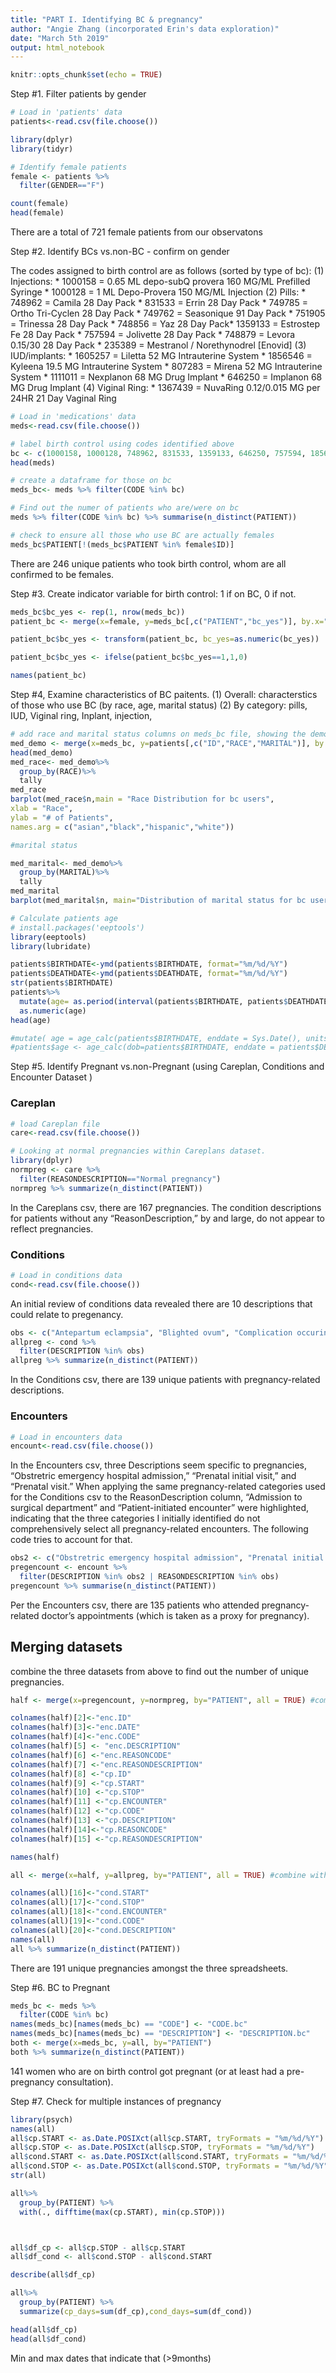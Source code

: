 ---
title: "PART I. Identifying BC & pregnancy"
author: "Angie Zhang (incorporated Erin's data exploration)"
date: "March 5th 2019"
output: html_notebook
---

```{r setup, include=FALSE}
knitr::opts_chunk$set(echo = TRUE)
```


Step #1. Filter patients by gender 
```{r}
# Load in 'patients' data
patients<-read.csv(file.choose()) 
```

```{r}
library(dplyr)
library(tidyr)

# Identify female patients
female <- patients %>%
  filter(GENDER=="F")

count(female) 
head(female)
```
There are a total of 721 female patients from our observatons


Step #2. Identify BCs vs.non-BC - confirm on gender

The codes assigned to birth control are as follows (sorted by type of bc): 
(1) Injections:
  * 1000158 = 0.65 ML depo-subQ provera 160 MG/ML Prefilled Syringe
  * 1000128 = 1 ML Depo-Provera 150 MG/ML Injection
(2) Pills:
  * 748962 = Camila 28 Day Pack
  * 831533 = Errin 28 Day Pack
  * 749785 = Ortho Tri-Cyclen 28 Day Pack
  * 749762 = Seasonique 91 Day Pack
  * 751905 = Trinessa 28 Day Pack
  * 748856 = Yaz 28 Day Pack* 1359133 = Estrostep Fe 28 Day Pack
  * 757594 = Jolivette 28 Day Pack
  * 748879 = Levora 0.15/30 28 Day Pack
  * 235389 = Mestranol / Norethynodrel [Enovid]
(3) IUD/implants:
  * 1605257 = Liletta 52 MG Intrauterine System
  * 1856546 = Kyleena 19.5 MG Intrauterine System
  * 807283 = Mirena 52 MG Intrauterine System
  * 1111011 = Nexplanon 68 MG Drug Implant
  * 646250 = Implanon 68 MG Drug Implant
(4) Viginal Ring:
  * 1367439 = NuvaRing 0.12/0.015 MG per 24HR 21 Day Vaginal Ring

```{r}
# Load in 'medications' data
meds<-read.csv(file.choose()) 
```

```{r, eval=TRUE, echo=FALSE}
# label birth control using codes identified above
bc <- c(1000158, 1000128, 748962, 831533, 1359133, 646250, 757594, 1856546, 748879, 1605257, 235389, 807283, 1111011, 1367439, 749785, 749762, 751905, 748856)
head(meds)

# create a dataframe for those on bc
meds_bc<- meds %>% filter(CODE %in% bc)

# Find out the numer of patients who are/were on bc
meds %>% filter(CODE %in% bc) %>% summarise(n_distinct(PATIENT))

# check to ensure all those who use BC are actually females 
meds_bc$PATIENT[!(meds_bc$PATIENT %in% female$ID)]

```
There are 246 unique patients who took birth control, whom are all confirmed to be females. 


Step #3. Create indicator variable for birth control: 1 if on BC, 0 if not.

```{r}
meds_bc$bc_yes <- rep(1, nrow(meds_bc))
patient_bc <- merge(x=female, y=meds_bc[,c("PATIENT","bc_yes")], by.x="ID", by.y="PATIENT", all.x = TRUE)

patient_bc$bc_yes <- transform(patient_bc, bc_yes=as.numeric(bc_yes))

patient_bc$bc_yes <- ifelse(patient_bc$bc_yes==1,1,0)

names(patient_bc)
```


Step #4, Examine characteristics of BC paitents.
   (1) Overall: characterstics of those who use BC (by race, age, marital status)
   (2) By category: pills, IUD, Viginal ring, Inplant, injection,

```{r}
# add race and marital status columns on meds_bc file, showing the demographic info of those on bc
med_demo <- merge(x=meds_bc, y=patients[,c("ID","RACE","MARITAL")], by.x="PATIENT", by.y="ID", all.x = TRUE)
head(med_demo)
med_race<- med_demo%>%
  group_by(RACE)%>%
  tally
med_race
barplot(med_race$n,main = "Race Distribution for bc users",
xlab = "Race",
ylab = "# of Patients",
names.arg = c("asian","black","hispanic","white"))
```

```{r}
#marital status

med_marital<- med_demo%>%
  group_by(MARITAL)%>%
  tally
med_marital
barplot(med_marital$n, main="Distribution of marital status for bc users", xlab ="marital status", ylab="# of patients", names.arg=c("N/A","Married","Single"))


```

```{r}
# Calculate patients age
# install.packages('eeptools')
library(eeptools)
library(lubridate)

patients$BIRTHDATE<-ymd(patients$BIRTHDATE, format="%m/%d/%Y")
patients$DEATHDATE<-ymd(patients$DEATHDATE, format="%m/%d/%Y")
str(patients$BIRTHDATE)
patients%>% 
  mutate(age= as.period(interval(patients$BIRTHDATE, patients$DEATHDATE), unit = "year"))
  as.numeric(age)
head(age)

#mutate( age = age_calc(patients$BIRTHDATE, enddate = Sys.Date(), units='years', precise = FALSE)
#patients$age <- age_calc(dob=patients$BIRTHDATE, enddate = patients$DEATHDATE, units='years', precise = FALSE)
```

  
  
Step #5. Identify Pregnant vs.non-Pregnant (using Careplan, Conditions and Encounter Dataset )

### Careplan
```{r}
# load Careplan file
care<-read.csv(file.choose()) 
```

```{r, eval=TRUE, echo=FALSE}
# Looking at normal pregnancies within Careplans dataset.
library(dplyr)
normpreg <- care %>%
  filter(REASONDESCRIPTION=="Normal pregnancy")
normpreg %>% summarize(n_distinct(PATIENT))
```
In the Careplans csv, there are 167 pregnancies. The condition descriptions for patients without any "ReasonDescription," by and large, do not appear to reflect pregnancies. 

### Conditions
```{r}
# Load in conditions data
cond<-read.csv(file.choose()) 
```

An initial review of conditions data revealed there are 10 descriptions that could relate to pregenancy.
```{r, eval=TRUE, echo=FALSE}
obs <- c("Antepartum eclampsia", "Blighted ovum", "Complication occuring during pregnancy", "Congenital uterine anomaly", "Fetus with chromosomal abnormality", "Miscarriage in first trimester", "Miscarriage in second trimester", "Normal pregnancy", "Preeclampsia", "Tubal pregnancy")
allpreg <- cond %>%
  filter(DESCRIPTION %in% obs)
allpreg %>% summarize(n_distinct(PATIENT))
```
In the Conditions csv, there are 139 unique patients with pregnancy-related descriptions. 

### Encounters
```{r}
# Load in encounters data
encount<-read.csv(file.choose()) 
```

In the Encounters csv, three Descriptions seem specific to pregnancies, "Obstretric emergency hospital admission," "Prenatal initial visit," and "Prenatal visit." When applying the same pregnancy-related categories used for the Conditions csv to the ReasonDescription column, "Admission to surgical department" and "Patient-initiated encounter" were highlighted, indicating that the three categories I initially identified do not comprehensively select all pregnancy-related encounters. The following code tries to account for that. 

```{r, eval=TRUE, echo=FALSE}
obs2 <- c("Obstretric emergency hospital admission", "Prenatal initial visit", "Prenatal visit")
pregencount <- encount %>%
  filter(DESCRIPTION %in% obs2 | REASONDESCRIPTION %in% obs)
pregencount %>% summarise(n_distinct(PATIENT))
```
Per the Encounters csv, there are 135 patients who attended pregnancy-related doctor's appointments (which is taken as a proxy for pregnancy).

## Merging datasets
combine the three datasets from above to find out the number of unique pregnancies.
```{r, eval=TRUE, echo=FALSE}
half <- merge(x=pregencount, y=normpreg, by="PATIENT", all = TRUE) #combine encounter with careplan data

colnames(half)[2]<-"enc.ID"
colnames(half)[3]<-"enc.DATE"
colnames(half)[4]<-"enc.CODE"
colnames(half)[5] <- "enc.DESCRIPTION"
colnames(half)[6] <-"enc.REASONCODE"
colnames(half)[7] <-"enc.REASONDESCRIPTION"
colnames(half)[8] <-"cp.ID"
colnames(half)[9] <-"cp.START"
colnames(half)[10] <-"cp.STOP"
colnames(half)[11] <-"cp.ENCOUNTER"
colnames(half)[12] <-"cp.CODE"
colnames(half)[13] <-"cp.DESCRIPTION"
colnames(half)[14]<-"cp.REASONCODE"
colnames(half)[15] <-"cp.REASONDESCRIPTION"

names(half)

all <- merge(x=half, y=allpreg, by="PATIENT", all = TRUE) #combine with conditions data

colnames(all)[16]<-"cond.START"
colnames(all)[17]<-"cond.STOP"
colnames(all)[18]<-"cond.ENCOUNTER"
colnames(all)[19]<-"cond.CODE"
colnames(all)[20]<-"cond.DESCRIPTION"
names(all)
all %>% summarize(n_distinct(PATIENT))
```
There are 191 unique pregnancies amongst the three spreadsheets. 


Step #6. BC to Pregnant
```{r, eval=TRUE, echo=FALSE}
meds_bc <- meds %>%
  filter(CODE %in% bc)
names(meds_bc)[names(meds_bc) == "CODE"] <- "CODE.bc"
names(meds_bc)[names(meds_bc) == "DESCRIPTION"] <- "DESCRIPTION.bc"
both <- merge(x=meds_bc, y=all, by="PATIENT")
both %>% summarize(n_distinct(PATIENT))
```
141 women who are on birth control got pregnant (or at least had a pre-pregnancy consultation).


Step #7. Check for multiple instances of pregnancy 
```{r}
library(psych)
names(all)
all$cp.START <- as.Date.POSIXct(all$cp.START, tryFormats = "%m/%d/%Y")
all$cp.STOP <- as.Date.POSIXct(all$cp.STOP, tryFormats = "%m/%d/%Y")
all$cond.START <- as.Date.POSIXct(all$cond.START, tryFormats = "%m/%d/%Y")
all$cond.STOP <- as.Date.POSIXct(all$cond.STOP, tryFormats = "%m/%d/%Y")
str(all)

all%>%
  group_by(PATIENT) %>%
  with(., difftime(max(cp.START), min(cp.STOP)))



all$df_cp <- all$cp.STOP - all$cp.START
all$df_cond <- all$cond.STOP - all$cond.START

describe(all$df_cp)

all%>%
  group_by(PATIENT) %>%
  summarize(cp_days=sum(df_cp),cond_days=sum(df_cond))

head(all$df_cp)
head(all$df_cond)

```

Min and max dates that indicate that (>9months)







